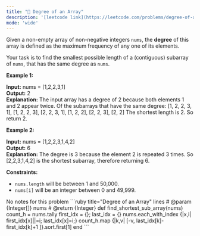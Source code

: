 ```yaml
---
title: "🧩 Degree of an Array"
description: '[leetcode link](https://leetcode.com/problems/degree-of-an-array/description/)'
mode: 'wide'
---
```

<Tabs>
  <Tab title="Question" icon="circle-question" iconType="regular">
    <Card>
      <p>Given a non-empty array of non-negative integers <code>nums</code>, the <b>degree</b> of this array is defined as the maximum frequency of any one of its elements.</p>  <p>Your task is to find the smallest possible length of a (contiguous) subarray of <code>nums</code>, that has the same degree as <code>nums</code>.</p>   <p><strong class="example">Example 1:</strong></p>   <strong>Input:</strong> nums = [1,2,2,3,1] <br/> <strong>Output:</strong> 2 <br/> <strong>Explanation:</strong>  The input array has a degree of 2 because both elements 1 and 2 appear twice. Of the subarrays that have the same degree: [1, 2, 2, 3, 1], [1, 2, 2, 3], [2, 2, 3, 1], [1, 2, 2], [2, 2, 3], [2, 2] The shortest length is 2. So return 2.   <p><strong class="example">Example 2:</strong></p>   <strong>Input:</strong> nums = [1,2,2,3,1,4,2] <br/> <strong>Output:</strong> 6 <br/> <strong>Explanation:</strong>  The degree is 3 because the element 2 is repeated 3 times. So [2,2,3,1,4,2] is the shortest subarray, therefore returning 6.    <p><strong>Constraints:</strong></p>  <ul>  <li><code>nums.length</code> will be between 1 and 50,000.</li>  <li><code>nums[i]</code> will be an integer between 0 and 49,999.</li> </ul> 
    </Card>
  </Tab>
  <Tab title="Solution" icon="lightbulb" iconType="regular" >
    <Card>
      No notes for this problem
</Card>
  <Expandable title="code">
    <CodeGroup dropdown>
```ruby title="Degree of an Array" lines
# @param {Integer[]} nums
# @return {Integer}
def find_shortest_sub_array(nums)
  count_h = nums.tally
  first_idx = {}; last_idx = {}
  nums.each_with_index {|x,i| first_idx[x]||=i; last_idx[x]=i;}
  count_h.map {|k,v| [-v, last_idx[k]-first_idx[k]+1 ]}.sort.first[1]
end
```
    </CodeGroup>
  </Expandable>
  </Tab>
</Tabs>